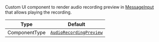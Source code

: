 Custom UI component to render audio recording preview in [MessageInput](../../../../ui-components/message-input.mdx) that allows playing the recording.

| Type          | Default                                                                                                                                                                           |
| ------------- | --------------------------------------------------------------------------------------------------------------------------------------------------------------------------------- |
| ComponentType | [`AudioRecordingPreview`](https://github.com/GetStream/stream-chat-react-native/blob/main/package/src/components/MessageInput/components/AudioRecorder/AudioRecordingPreview.tsx) |
